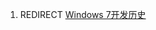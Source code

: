 {{vfd|轉自[[Special:diff/70539850|Special:diff/70539850]]，Twinkle錯誤未提刪成功。|r|date=2022/05/26}}
#REDIRECT [[Windows_7开发历史|Windows 7开发历史]]